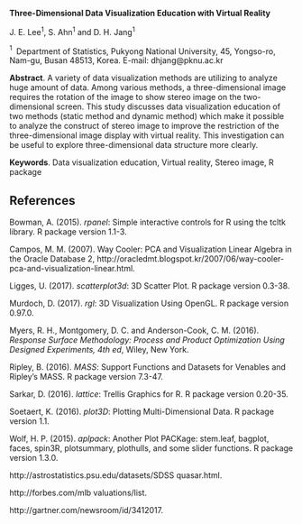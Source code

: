 <span>**Three-Dimensional Data Visualization Education with Virtual
Reality**</span>

J. E. Lee$^1$, S. Ahn$^1$ and D. H. Jang$^1$

$^1 \;$ Department of Statistics, Pukyong National University, 45,
Yongso-ro, Nam-gu, Busan 48513, Korea. E-mail: dhjang@pknu.ac.kr

<span>**Abstract**</span>. A variety of data visualization methods are
utilizing to analyze huge amount of data. Among various methods, a
three-dimensional image requires the rotation of the image to show
stereo image on the two-dimensional screen. This study discusses data
visualization education of two methods (static method and dynamic
method) which make it possible to analyze the construct of stereo image
to improve the restriction of the three-dimensional image display with
virtual reality. This investigation can be useful to explore
three-dimensional data structure more clearly.

<span>**Keywords**</span>. Data visualization education, Virtual
reality, Stereo image, R package

References {#references .unnumbered}
----------

Bowman, A. (2015). *rpanel*: Simple interactive controls for R using the
tcltk library. R package version 1.1-3.

Campos, M. M. (2007). Way Cooler: PCA and Visualization Linear Algebra
in the Oracle Database 2,
http://oracledmt.blogspot.kr/2007/06/way-cooler-pca-and-visualization-linear.html.

Ligges, U. (2017). *scatterplot3d*: 3D Scatter Plot. R package version
0.3-38.

Murdoch, D. (2017). *rgl*: 3D Visualization Using OpenGL. R package
version 0.97.0.

Myers, R. H., Montgomery, D. C. and Anderson-Cook, C. M. (2016).
*Response Surface Methodology: Process and Product Optimization Using
Designed Experiments, 4th ed*, Wiley, New York.

Ripley, B. (2016). *MASS*: Support Functions and Datasets for Venables
and Ripley’s MASS. R package version 7.3-47.

Sarkar, D. (2016). *lattice*: Trellis Graphics for R. R package version
0.20-35.

Soetaert, K. (2016). *plot3D*: Plotting Multi-Dimensional Data. R
package version 1.1.

Wolf, H. P. (2015). *aplpack*: Another Plot PACKage: stem.leaf, bagplot,
faces, spin3R, plotsummary, plothulls, and some slider functions. R
package version 1.3.0.

http://astrostatistics.psu.edu/datasets/SDSS quasar.html.

http://forbes.com/mlb valuations/list.

http://gartner.com/newsroom/id/3412017.
